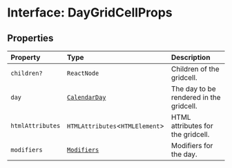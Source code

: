 # Interface: DayGridCellProps

## Properties

| Property | Type | Description |
| :------ | :------ | :------ |
| `children?` | `ReactNode` | Children of the gridcell. |
| `day` | [`CalendarDay`](/api/next/classes/CalendarDay.mdx) | The day to be rendered in the gridcell. |
| `htmlAttributes` | `HTMLAttributes`\<`HTMLElement`\> | HTML attributes for the gridcell. |
| `modifiers` | [`Modifiers`](/api/next/type-aliases/Modifiers.mdx) | Modifiers for the day. |
